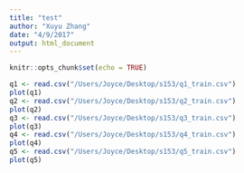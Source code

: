 ```yaml
---
title: "test"
author: "Xuyu Zhang"
date: "4/9/2017"
output: html_document
---
```


```r
knitr::opts_chunk$set(echo = TRUE)
```

```r
q1 <- read.csv("/Users/Joyce/Desktop/s153/q1_train.csv")
plot(q1)
q2 <- read.csv("/Users/Joyce/Desktop/s153/q2_train.csv")
plot(q2)
q3 <- read.csv("/Users/Joyce/Desktop/s153/q3_train.csv")
plot(q3)
q4 <- read.csv("/Users/Joyce/Desktop/s153/q4_train.csv")
plot(q4)
q5 <- read.csv("/Users/Joyce/Desktop/s153/q5_train.csv")
plot(q5)
```

